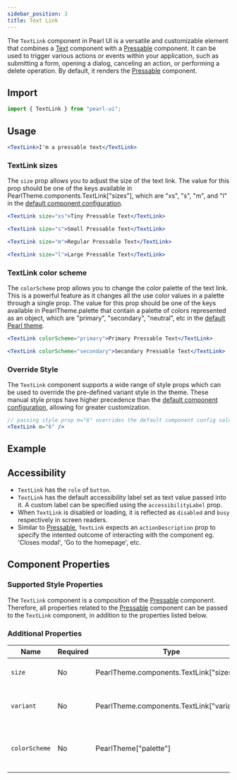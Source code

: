 ```yaml
---
sidebar_position: 3
title: Text Link
---
```



<div style={{ display: "flex" }}>
  <SourceButton
    label="Source"
    href="https://github.com/agrawal-rohit/pearl-ui/blob/main/src/components/molecules/text-link/text-link.tsx"
    style={{ marginRight: "10px" }}
  />
  <SourceButton
    label="Theme Source"
    href="https://github.com/agrawal-rohit/pearl-ui/blob/main/src/components/molecules/text-link/text-link.config.ts"
  />
</div>

The `TextLink` component in Pearl UI is a versatile and customizable element that combines a [Text](../typography/Text) component with a [Pressable](./Pressable) component. It can be used to trigger various actions or events within your application, such as submitting a form, opening a dialog, canceling an action, or performing a delete operation. By default, it renders the [Pressable](./Pressable) component.

## Import

```jsx
import { TextLink } from "pearl-ui";
```

## Usage

```jsx
<TextLink>I'm a pressable text</TextLink>
```

### TextLink sizes

The `size` prop allows you to adjust the size of the text link. The value for this prop should be one of the keys available in <t>PearlTheme.components.TextLink["sizes"]</t>, which are <t>"xs"</t>, <t>"s"</t>, <t>"m"</t>, and <t>"l"</t> in the [default component configuration](https://github.com/agrawal-rohit/pearl-ui/blob/main/src/components/molecules/text-link/text-link.config.ts).

```jsx
<TextLink size="xs">Tiny Pressable Text</TextLink>

<TextLink size="s">Small Pressable Text</TextLink>

<TextLink size="m">Regular Pressable Text</TextLink>

<TextLink size="l">Large Pressable Text</TextLink>
```

### TextLink color scheme

The `colorScheme` prop allows you to change the color palette of the text link. This is a powerful feature as it changes all the use color values in a palette through a single prop. The value for this prop should be one of the keys available in <t>PearlTheme.palette</t> that contain a palette of colors represented as an object, which are <t>"primary"</t>, <t>"secondary"</t>, <t>"neutral"</t>, etc in the [default Pearl theme](../../overview/theming/default-theme#color-palette).

```jsx
<TextLink colorScheme="primary">Primary Pressable Text</TextLink>

<TextLink colorScheme="secondary">Secondary Pressable Text</TextLink>
```

### Override Style

The `TextLink` component supports a wide range of style props which can be used to override the pre-defined variant style in the theme. These manual style props have higher precedence than the [default component configuration](https://github.com/agrawal-rohit/pearl-ui/blob/main/src/components/molecules/text-link/text-link.config.ts), allowing for greater customization.

```jsx
// passing style prop m="6" overrides the default component config value
<TextLink m="6" />
```

## Example


<Snack snackId="@agrawal-rohit/textlink-light" />

## Accessibility

- `TextLink` has the `role` of `button`.
- `TextLink` has the default accessibility label set as text value passed into it. A custom label can be specified using the `accessibilityLabel` prop.
- When `TextLink` is disabled or loading, it is reflected as `disabled` and `busy` respectively in screen readers.
- Similar to [Pressable](./Pressable), `TextLink` expects an `actionDescription` prop to specify the intented outcome of interacting with the component eg. 'Closes modal', 'Go to the homepage', etc.

## Component Properties

### Supported Style Properties

The `TextLink` component is a composition of the [Pressable](./Pressable) component. Therefore, all properties related to the [Pressable](./Pressable) component can be passed to the `TextLink` component, in addition to the properties listed below.

### Additional Properties

| Name          | Required | Type                                              | Default     | Description                                     |
| ------------- | -------- | ------------------------------------------------- | ----------- | ----------------------------------------------- |
| `size`        | No       | <t>PearlTheme.components.TextLink["sizes"]</t>    | `"m"`       | Defines the size of the text link.              |
| `variant`     | No       | <t>PearlTheme.components.TextLink["variants"]</t> |             | Specifies the variant of the text link.         |
| `colorScheme` | No       | <t>PearlTheme["palette"]</t>                      | `"primary"` | Sets the active color palette of the text link. |
